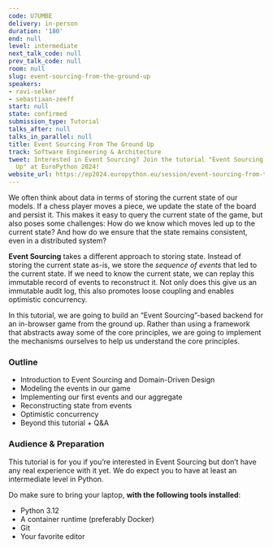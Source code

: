 ```yaml
---
code: U7UMBE
delivery: in-person
duration: '180'
end: null
level: intermediate
next_talk_code: null
prev_talk_code: null
room: null
slug: event-sourcing-from-the-ground-up
speakers:
- ravi-selker
- sebastiaan-zeeff
start: null
state: confirmed
submission_type: Tutorial
talks_after: null
talks_in_parallel: null
title: Event Sourcing From The Ground Up
track: Software Engineering & Architecture
tweet: Interested in Event Sourcing? Join the tutorial "Event Sourcing From The Ground
  Up" at EuroPython 2024!
website_url: https://ep2024.europython.eu/session/event-sourcing-from-the-ground-up
---
```


We often think about data in terms of storing the current state of our models. If a chess player moves a piece, we update the state of the board and persist it. This makes it easy to query the current state of the game, but also poses some challenges: How do we know which moves led up to the current state? And how do we ensure that the state remains consistent, even in a distributed system?

**Event Sourcing** takes a different approach to storing state. Instead of storing the current state as-is, we store the *sequence of events* that led to the current state. If we need to know the current state, we can replay this immutable record of events to reconstruct it. Not only does this give us an immutable audit log, this also promotes loose coupling and enables optimistic concurrency.

In this tutorial, we are going to build an “Event Sourcing”-based backend for an in-browser game from the ground up. Rather than using a framework that abstracts away some of the core principles, we are going to implement the mechanisms ourselves to help us understand the core principles.

### Outline
- Introduction to Event Sourcing and Domain-Driven Design
- Modeling the events in our game
- Implementing our first events and our aggregate
- Reconstructing state from events
- Optimistic concurrency
- Beyond this tutorial + Q&A

### Audience & Preparation
This tutorial is for you if you’re interested in Event Sourcing but don’t have any real experience with it yet. We do expect you to have at least an intermediate level in Python.

Do make sure to bring your laptop, **with the following tools installed**:
- Python 3.12
- A container runtime (preferably Docker)
- Git
- Your favorite editor
